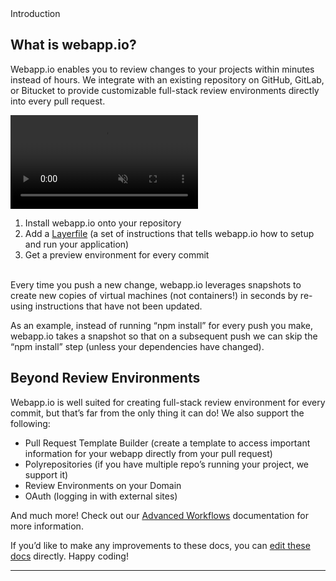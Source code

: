 <div className="Docs--Overline">Introduction</div>

<div className="section-spacing"></div>

## What is webapp.io?

Webapp.io enables you to review changes to your projects within minutes instead of hours. We integrate with
an
existing repository on GitHub, GitLab, or Bitucket to provide customizable full-stack review environments
directly into every pull request.

<div className="Video--Parent">
    <video className="Video--Child" autoPlay muted>
        <source src="/static/assets/what-is-webapp-arrows.mp4" type="video/mp4" />
    </video>
</div>

1. Install webapp.io onto your repository
2. Add a [Layerfile](/docs/layerfile-reference/intro) (a set of instructions that tells webapp.io
   how
   to setup and run your application)
3. Get a preview environment for every commit

<br/>
Every time you push a new change, webapp.io leverages snapshots to create new copies of virtual machines
(not
containers!) in seconds by re-using instructions that have not been updated.

As an example, instead of running “npm install” for every push you make, webapp.io takes a snapshot so that
on a
subsequent push we can skip the “npm install” step (unless your dependencies have changed).

<div className="section-spacing"></div>

## Beyond Review Environments

Webapp.io is well suited for creating full-stack review environment for every commit, but that’s far from
the
only thing it can do! We also support the following:

- Pull Request Template Builder (create a template to access important information for your webapp directly
  from
  your pull request)
- Polyrepositories (if you have multiple repo’s running your project, we support it)
- Review Environments on your Domain
- OAuth (logging in with external sites)

And much more! Check out our <a href="/docs/advanced-workflows">Advanced Workflows</a> documentation for
more
information.

<div className="section-spacing"></div>

If you’d like to make any improvements to these docs, you can
<a href="https://github.com/webappio/docs/tree/master/home">edit these docs</a> directly. Happy coding!

<div className="section-spacing"></div>
<hr />
<div className="section-spacing"></div>